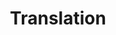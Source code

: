 ---
title: Translation
description: Payload definition for the message `translation`.
openapi-schema: TranslationMessage
---